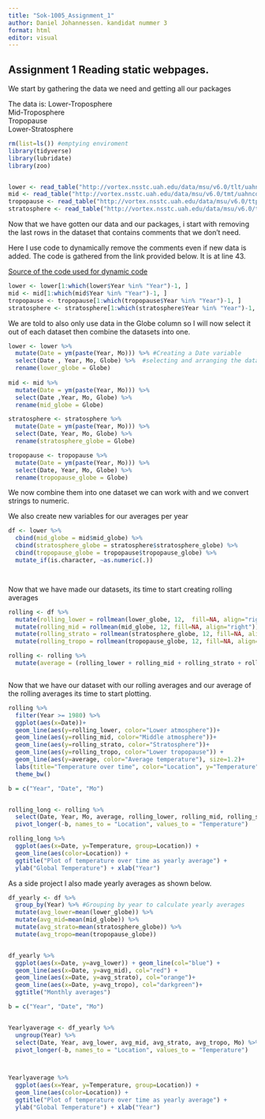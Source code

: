 ```yaml
---
title: "Sok-1005_Assignment_1"
author: Daniel Johannessen. kandidat nummer 3
format: html
editor: visual
---
```


## Assignment 1 Reading static webpages. 

We start by gathering the data we need and getting all our packages

The data is:
Lower-Troposphere\
Mid-Troposphere\
Tropopause\
Lower-Stratosphere

```r
rm(list=ls()) #emptying enviroment
library(tidyverse)
library(lubridate)
library(zoo)


lower <- read_table("http://vortex.nsstc.uah.edu/data/msu/v6.0/tlt/uahncdc_lt_6.0.txt")
mid <- read_table("http://vortex.nsstc.uah.edu/data/msu/v6.0/tmt/uahncdc_mt_6.0.txt")
tropopause <- read_table("http://vortex.nsstc.uah.edu/data/msu/v6.0/ttp/uahncdc_tp_6.0.txt")
stratosphere <- read_table("http://vortex.nsstc.uah.edu/data/msu/v6.0/tls/uahncdc_ls_6.0.txt")
```

Now that we have gotten our data and our packages, i start with removing the last rows in the dataset that contains comments that we don't need.

Here I use code to dynamically remove the comments even if new data is added. The code is gathered from the link provided below. It is at line 43.

[Source of the code used for dynamic code](https://github.com/uit-sok-1005-v23/uit-sok-1005-v23.github.io/blob/main/Global_Temperature.R "Line 43")

```r

lower <- lower[1:which(lower$Year %in% "Year")-1, ]
mid <- mid[1:which(mid$Year %in% "Year")-1, ]
tropopause <- tropopause[1:which(tropopause$Year %in% "Year")-1, ]
stratosphere <- stratosphere[1:which(stratosphere$Year %in% "Year")-1, ]


```

We are told to also only use data in the Globe column so I will now select it out of each dataset then combine the datasets into one.

```r
lower <- lower %>% 
  mutate(Date = ym(paste(Year, Mo))) %>% #Creating a Date variable
  select(Date , Year, Mo, Globe) %>%  #selecting and arranging the data we want
  rename(lower_globe = Globe) 
  
mid <- mid %>% 
  mutate(Date = ym(paste(Year, Mo))) %>% 
  select(Date ,Year, Mo, Globe) %>% 
  rename(mid_globe = Globe)

stratosphere <- stratosphere %>% 
  mutate(Date = ym(paste(Year, Mo))) %>% 
  select(Date, Year, Mo, Globe) %>% 
  rename(stratosphere_globe = Globe)

tropopause <- tropopause %>% 
  mutate(Date = ym(paste(Year, Mo))) %>% 
  select(Date, Year, Mo, Globe) %>% 
  rename(tropopause_globe = Globe)

```

We now combine them into one dataset we can work with and we convert strings to numeric.

We also create new variables for our averages per year

```r

df <- lower %>% 
  cbind(mid_globe = mid$mid_globe) %>% 
  cbind(stratosphere_globe = stratosphere$stratosphere_globe) %>% 
  cbind(tropopause_globe = tropopause$tropopause_globe) %>% 
  mutate_if(is.character, ~as.numeric(.))




```

Now that we have made our datasets, its time to start creating rolling averages

```r

rolling <- df %>% 
  mutate(rolling_lower = rollmean(lower_globe, 12,  fill=NA, align="right")) %>% 
  mutate(rolling_mid = rollmean(mid_globe, 12, fill=NA, align="right")) %>% 
  mutate(rolling_strato = rollmean(stratosphere_globe, 12, fill=NA, align="right")) %>% 
  mutate(rolling_tropo = rollmean(tropopause_globe, 12, fill=NA, align="right")) 


```

```r

rolling <- rolling %>% 
  mutate(average = (rolling_lower + rolling_mid + rolling_strato + rolling_tropo)/4)



```

Now that we have our dataset with our rolling averages and our average of the rolling averages its time to start plotting.

```r
rolling %>% 
  filter(Year >= 1980) %>% 
  ggplot(aes(x=Date))+
  geom_line(aes(y=rolling_lower, color="Lower atmosphere"))+
  geom_line(aes(y=rolling_mid, color="Middle atmosphere"))+
  geom_line(aes(y=rolling_strato, color="Stratosphere"))+
  geom_line(aes(y=rolling_tropo, color="Lower tropopause")) +
  geom_line(aes(y=average, color="Average temperature"), size=1.2)+
  labs(title="Temperature over time", color="Location", y="Temperature", x= "Year")+
  theme_bw()
```

```r

b = c("Year", "Date", "Mo")


rolling_long <- rolling %>% 
  select(Date, Year, Mo, average, rolling_lower, rolling_mid, rolling_strato, rolling_tropo) %>% 
  pivot_longer(-b, names_to = "Location", values_to = "Temperature")
```

```r

rolling_long %>% 
  ggplot(aes(x=Date, y=Temperature, group=Location)) +
  geom_line(aes(color=Location)) +
  ggtitle("Plot of temperature over time as yearly average") +
  ylab("Global Temperature") + xlab("Year")  
```

As a side project I also made yearly averages as shown below.

```r

df_yearly <- df %>% 
  group_by(Year) %>% #Grouping by year to calculate yearly averages 
  mutate(avg_lower=mean(lower_globe)) %>% 
  mutate(avg_mid=mean(mid_globe)) %>% 
  mutate(avg_strato=mean(stratosphere_globe)) %>% 
  mutate(avg_tropo=mean(tropopause_globe))


df_yearly %>% 
  ggplot(aes(x=Date, y=avg_lower)) + geom_line(col="blue") +
  geom_line(aes(x=Date, y=avg_mid), col="red") +
  geom_line(aes(x=Date, y=avg_strato), col="orange")+
  geom_line(aes(x=Date, y=avg_tropo), col="darkgreen")+
  ggtitle("Monthly averages")
```

```r

b = c("Year", "Date", "Mo")


Yearlyaverage <- df_yearly %>% 
  ungroup(Year) %>% 
  select(Date, Year, avg_lower, avg_mid, avg_strato, avg_tropo, Mo) %>% 
  pivot_longer(-b, names_to = "Location", values_to = "Temperature")



Yearlyaverage %>% 
  ggplot(aes(x=Year, y=Temperature, group=Location)) +
  geom_line(aes(color=Location)) +
  ggtitle("Plot of temperature over time as yearly average") +
  ylab("Global Temperature") + xlab("Year")  
```
